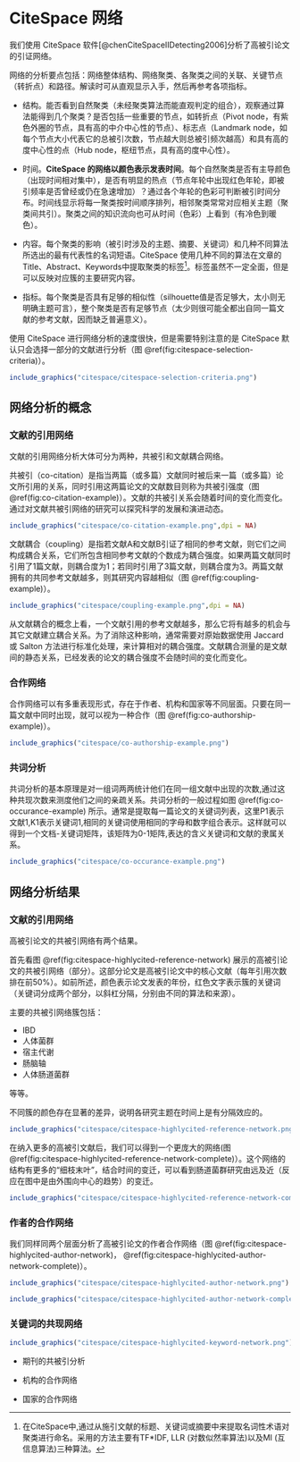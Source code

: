 # CiteSpace 网络 {#citespace-network}

我们使用 CiteSpace 软件[@chenCiteSpaceIIDetecting2006]分析了高被引论文的引证网络。

网络的分析要点包括：网络整体结构、网络聚类、各聚类之间的关联、关键节点（转折点）和路径。解读时可从直观显示入手，然后再参考各项指标。

- 结构。能否看到自然聚类（未经聚类算法而能直观判定的组合），观察通过算法能得到几个聚类？是否包括一些重要的节点，如转折点（Pivot node，有紫色外圈的节点，具有高的中介中心性的节点）、标志点（Landmark node，如每个节点大小代表它的总被引次数，节点越大则总被引频次越高）和具有高的度中心性的点（Hub node，枢纽节点，具有高的度中心性）。

- 时间。**CiteSpace 的网络以颜色表示发表时间**。每个自然聚类是否有主导颜色（出现时间相对集中），是否有明显的热点（节点年轮中出现红色年轮，即被引频率是否曾经或仍在急速增加）？通过各个年轮的色彩可判断被引时间分布。时间线显示将每一聚类按时间顺序排列，相邻聚类常常对应相关主题（聚类间共引）。聚类之间的知识流向也可从时间（色彩）上看到（有冷色到暖色）。

- 内容。每个聚类的影响（被引时涉及的主题、摘要、关键词）和几种不同算法所选出的最有代表性的名词短语。CiteSpace 使用几种不同的算法在文章的 Title、Abstract、Keywords中提取聚类的标签[^1]。标签虽然不一定全面，但是可以反映对应簇的主要研究内容。

[^1]: 在CiteSpace中,通过从施引文献的标题、关键词或摘要中来提取名词性术语对聚类进行命名。采用的方法主要有TF*IDF, LLR (对数似然率算法)以及MI (互信息算法)三种算法。

- 指标。每个聚类是否具有足够的相似性（silhouette值是否足够大，太小则无明确主题可言），整个聚类是否有足够节点（太少则很可能全都出自同一篇文献的参考文献，因而缺乏普遍意义）。

使用 CiteSpace 进行网络分析的速度很快，但是需要特别注意的是 CiteSpace 默认只会选择一部分的文献进行分析（图 \@ref(fig:citespace-selection-criteria)）。


```r
include_graphics("citespace/citespace-selection-criteria.png")
```


## 网络分析的概念 {#network-concept}

### 文献的引用网络

文献的引用网络分析大体可分为两种，共被引和文献耦合网络。

共被引（co-citation）是指当两篇（或多篇）文献同时被后来一篇（或多篇）论文所引用的关系，同时引用这两篇论文的文献数目则称为共被引强度（图 \@ref(fig:co-citation-example)）。文献的共被引关系会随着时间的变化而变化。通过对文献共被引网络的研究可以探究科学的发展和演进动态。

```r
include_graphics("citespace/co-citation-example.png",dpi = NA)
```

文献耦合（coupling）是指若文献A和文献B引证了相同的参考文献，则它们之间构成耦合关系，它们所包含相同参考文献的个数成为耦合强度。如果两篇文献同时引用了1篇文献，则耦合度为1；若同时引用了3篇文献，则耦合度为3。两篇文献拥有的共同参考文献越多，则其研究内容越相似（图 \@ref(fig:coupling-example)）。

```r
include_graphics("citespace/coupling-example.png",dpi = NA)
```


从文献耦合的概念上看，一个文献引用的参考文献越多，那么它将有越多的机会与其它文献建立耦合关系。为了消除这种影响，通常需要对原始数据使用 Jaccard 或 Salton 方法进行标准化处理，来计算相对的耦合强度。文献耦合测量的是文献间的静态关系，已经发表的论文的耦合强度不会随时间的变化而变化。


### 合作网络

合作网络可以有多重表现形式，存在于作者、机构和国家等不同层面。只要在同一篇文献中同时出现，就可以视为一种合作（图 \@ref(fig:co-authorship-example)）。


```r
include_graphics("citespace/co-authorship-example.png")
```




### 共词分析

共词分析的基本原理是对一组词两两统计他们在同一组文献中出现的次数,通过这种共现次数来测度他们之间的亲疏关系。共词分析的一般过程如图 \@ref(fig:co-occurance-example) 所示。通常是提取每一篇论文的关键词列表，这里P1表示文献1,K1表示关键词1,相同的关键词使用相同的字母和数字组合表示。这样就可以得到一个文档-关键词矩阵，该矩阵为0-1矩阵,表达的含义关键词和文献的隶属关系。

```r
include_graphics("citespace/co-occurance-example.png")
```


## 网络分析结果 {#citespace-network-result}

### 文献的引用网络

高被引论文的共被引网络有两个结果。

首先看图 \@ref(fig:citespace-highlycited-reference-network) 展示的高被引论文的共被引网络（部分）。这部分论文是高被引论文中的核心文献（每年引用次数排在前50%）。如前所述，颜色表示论文发表的年份，红色文字表示簇的关键词（关键词分成两个部分，以斜杠分隔，分别由不同的算法和来源）。

主要的共被引网络簇包括：

- IBD
- 人体菌群
- 宿主代谢
- 肠脑轴
- 人体肠道菌群

等等。

不同簇的颜色存在显著的差异，说明各研究主题在时间上是有分隔效应的。

```r
include_graphics("citespace/citespace-highlycited-reference-network.png")
```

在纳入更多的高被引文献后，我们可以得到一个更庞大的网络(图 \@ref(fig:citespace-highlycited-reference-network-complete)）。这个网络的结构有更多的“细枝末叶”，结合时间的变迁，可以看到肠道菌群研究由远及近（反应在图中是由外围向中心的趋势）的变迁。

```r
include_graphics("citespace/citespace-highlycited-reference-network-complete.png")
```


### 作者的合作网络

我们同样同两个层面分析了高被引论文的作者合作网络（图 \@ref(fig:citespace-highlycited-author-network)， \@ref(fig:citespace-highlycited-author-network-complete)）。




```r
include_graphics("citespace/citespace-highlycited-author-network.png")
```

```r
include_graphics("citespace/citespace-highlycited-author-network-complete.png")
```


### 关键词的共现网络


```r
include_graphics("citespace/citespace-highlycited-keyword-network.png")
```



- 期刊的共被引分析



- 机构的合作网络



- 国家的合作网络
